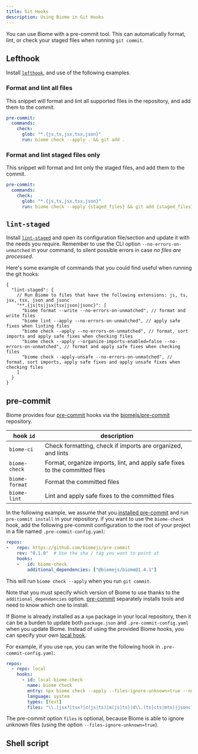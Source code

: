 ```yaml
---
title: Git Hooks
description: Using Biome in Git Hooks
---
```


You can use Biome with a pre-commit tool.
This can automatically format, lint, or check your staged files when running `git commit`.

## Lefthook

Install [`lefthook`](https://github.com/evilmartians/lefthook/blob/master/docs/install.md#-nodejs), and use of the following examples.

### Format and lint all files

This snippet will format and lint all supported files in the repository, and add them to the commit.

```yaml
pre-commit:
  commands:
    check:
      glob: "*.{js,ts,jsx,tsx,json}"
      run: biome check --apply . && git add .
```

### Format and lint staged files only

This snippet will format and lint only the staged files, and add them to the commit.

```yaml
pre-commit:
  commands:
    check:
      glob: "*.{js,ts,jsx,tsx,json}"
      run: biome check --apply {staged_files} && git add {staged_files}
```

## `lint-staged`

Install [`lint-staged`](https://www.npmjs.com/package/lint-staged#installation-and-setup) and open its configuration file/section and update it with the needs you require. Remember to use the CLI option `--no-errors-on-unmatched` in your command, to silent possible errors in case *no files are processed*.

Here's some example of commands that you could find useful when running the git hooks:

```json5
{
  "lint-staged": {
    // Run Biome to files that have the following extensions: js, ts, jsx, tsx, json and jsonc
    "**.{js|ts|jsx|tsx|json|jsonc}": [
      "biome format --write --no-errors-on-unmatched", // format and write files
      "biome lint --apply --no-errors-on-unmatched", // apply safe fixes when linting files
      "biome check --apply --no-errors-on-unmatched", // format, sort imports and apply safe fixes when checking files
      "biome check --apply --organize-imports-enabled=false --no-errors-on-unmatched", // format and apply safe fixes when checking files
      "biome check --apply-unsafe --no-errors-on-unmatched", // format, sort imports, apply safe fixes and apply unsafe fixes when checking files
    ]
  }
}
```

## pre-commit

Biome provides four [pre-commit](https://pre-commit.com/) hooks via the [biomejs/pre-commit](https://github.com/biomejs/pre-commit) repository.

| hook `id`       | description                                                                 |
| --------------- | --------------------------------------------------------------------------- |
| `biome-ci`      | Check formatting, check if imports are organized, and lints                 |
| `biome-check`   | Format, organize imports, lint, and apply safe fixes to the committed files |
| `biome-format`  | Format the committed files                                                  |
| `biome-lint`    | Lint and apply safe fixes to the committed files                            |

In the following example, we assume that you [installed pre-commit](https://pre-commit.com/index.html#install) and run `pre-commit install` in your repository.
if you want to use the `biome-check` hook, add the following pre-commit configuration to the root of your project in a file named `.pre-commit-config.yaml`:

```yaml
repos:
-   repo: https://github.com/biomejs/pre-commit
    rev: "0.1.0"  # Use the sha / tag you want to point at
    hooks:
    -   id: biome-check
        additional_dependencies: ["@biomejs/biome@1.4.1"]
```

This will run `biome check --apply` when you run `git commit`.

Note that you must specify which version of Biome to use thanks to the `additional_dependencies` option.
[pre-commit](https://pre-commit.com/) separately installs tools and need to know which one to install.

If Biome is already installed as a `npm` package in your local repository,
then it can be a burden to update both `package.json` and `.pre-commit-config.yaml` when you update Biome.
Instead of using the provided Biome hooks, you can specify your own [local hook](https://pre-commit.com/index.html#repository-local-hooks).

For example, if you use `npm`, you can write the following hook in `.pre-commit-config.yaml`:

```yaml
repos:
  - repo: local
    hooks:
      - id: local-biome-check
        name: biome check
        entry: npx biome check --apply --files-ignore-unknown=true --no-errors-on-unmatched
        language: system
        types: [text]
        files: "\\.(jsx?|tsx?|c(js|ts)|m(js|ts)|d\\.(ts|cts|mts)|jsonc?)$"
```

The pre-commit option `files` is optional,
because Biome is able to ignore unknown files (using the option `--files-ignore-unknown=true`).

## Shell script
